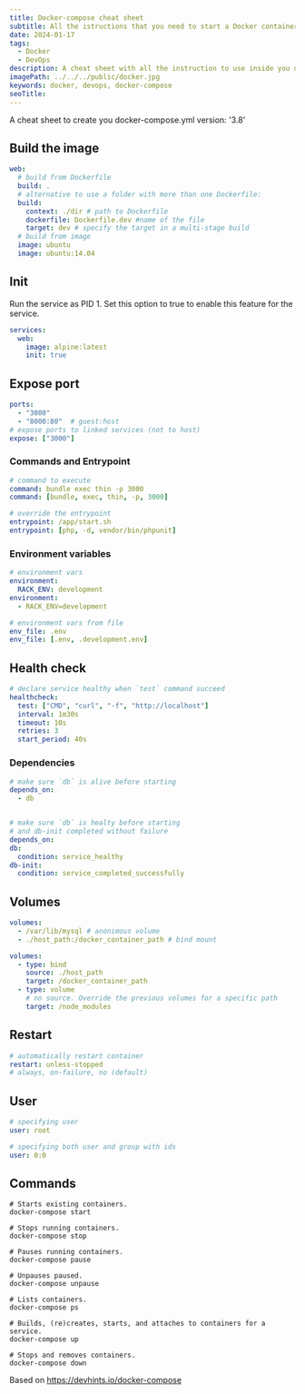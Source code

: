 ```yaml
---
title: Docker-compose cheat sheet
subtitle: All the istructions that you need to start a Docker container
date: 2024-01-17
tags:
  - Docker
  - DevOps
description: A cheat sheet with all the instruction to use inside you docker-compose yaml file.
imagePath: ../../../public/docker.jpg
keywords: docker, devops, docker-compose
seoTitle:
---
```


A cheat sheet to create you docker-compose.yml version: '3.8'

## Build the image

```yaml
web:
  # build from Dockerfile
  build: .
  # alternative to use a folder with more than one Dockerfile:
  build:
    context: ./dir # path to Dockerfile
    dockerfile: Dockerfile.dev #name of the file
    target: dev # specify the target in a multi-stage build
  # build from image
  image: ubuntu
  image: ubuntu:14.04
```
## Init
Run the service as PID 1. Set this option to true to enable this feature for the service.
```yaml
services:
  web:
    image: alpine:latest
    init: true
```

## Expose port

```yaml
ports:
  - "3000"
  - "8000:80"  # guest:host
# expose ports to linked services (not to host)
expose: ["3000"]
```

### Commands and Entrypoint

```yaml
# command to execute
command: bundle exec thin -p 3000
command: [bundle, exec, thin, -p, 3000]

# override the entrypoint
entrypoint: /app/start.sh
entrypoint: [php, -d, vendor/bin/phpunit]
```

### Environment variables

```yaml
# environment vars
environment:
  RACK_ENV: development
environment:
  - RACK_ENV=development

# environment vars from file
env_file: .env
env_file: [.env, .development.env]
```

## Health check

```yaml
# declare service healthy when `test` command succeed
healthcheck:
  test: ["CMD", "curl", "-f", "http://localhost"]
  interval: 1m30s
  timeout: 10s
  retries: 3
  start_period: 40s
```

### Dependencies

```yaml
# make sure `db` is alive before starting
depends_on:
  - db


# make sure `db` is healty before starting
# and db-init completed without failure
depends_on:
db:
  condition: service_healthy
db-init:
  condition: service_completed_successfully

```

## Volumes

```yaml
volumes:
  - /var/lib/mysql # anonimous volume
  - ./host_path:/docker_container_path # bind mount
```
```yaml
volumes:
  - type: bind
    source: ./host_path
    target: /docker_container_path
  - type: volume
    # no source. Override the previous volumes for a specific path 
    target: /node_modules
```

## Restart

```yaml
# automatically restart container
restart: unless-stopped
# always, on-failure, no (default)
```

## User

```yaml
# specifying user
user: root
```

```yaml
# specifying both user and group with ids
user: 0:0
```
## Commands
``` shell
# Starts existing containers.
docker-compose start

# Stops running containers.
docker-compose stop

# Pauses running containers.
docker-compose pause

# Unpauses paused.
docker-compose unpause

# Lists containers.
docker-compose ps

# Builds, (re)creates, starts, and attaches to containers for a service.
docker-compose up

# Stops and removes containers.
docker-compose down
```


Based on https://devhints.io/docker-compose
